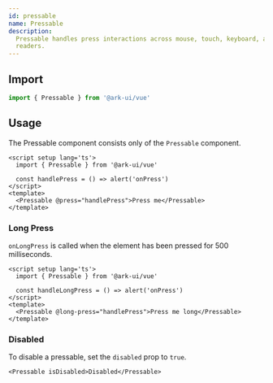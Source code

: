 ```yaml
---
id: pressable
name: Pressable
description:
  Pressable handles press interactions across mouse, touch, keyboard, and screen
  readers.
---
```


## Import

```ts
import { Pressable } from '@ark-ui/vue'
```

## Usage

The Pressable component consists only of the `Pressable` component.

```tsx
<script setup lang='ts'>
  import { Pressable } from '@ark-ui/vue'

  const handlePress = () => alert('onPress')
</script>
<template>
  <Pressable @press="handlePress">Press me</Pressable>
</template>
```

### Long Press

`onLongPress` is called when the element has been pressed for 500 milliseconds.

```tsx
<script setup lang='ts'>
  import { Pressable } from '@ark-ui/vue'

  const handleLongPress = () => alert('onPress')
</script>
<template>
  <Pressable @long-press="handlePress">Press me long</Pressable>
</template>
```

### Disabled

To disable a pressable, set the `disabled` prop to `true`.

```tsx
<Pressable isDisabled>Disabled</Pressable>
```
